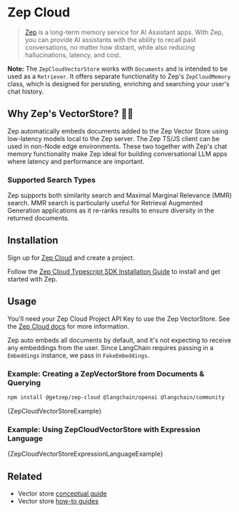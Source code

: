 # Zep Cloud

> [Zep](https://www.getzep.com) is a long-term memory service for AI Assistant apps.
> With Zep, you can provide AI assistants with the ability to recall past conversations, no matter how distant,
> while also reducing hallucinations, latency, and cost.


**Note:** The `ZepCloudVectorStore` works with `Documents` and is intended to be used as a `Retriever`.
It offers separate functionality to Zep's `ZepCloudMemory` class, which is designed for persisting, enriching
and searching your user's chat history.

## Why Zep's VectorStore? 🤖🚀

Zep automatically embeds documents added to the Zep Vector Store using low-latency models local to the Zep server.
The Zep TS/JS client can be used in non-Node edge environments. These two together with Zep's chat memory functionality
make Zep ideal for building conversational LLM apps where latency and performance are important.

### Supported Search Types

Zep supports both similarity search and Maximal Marginal Relevance (MMR) search. MMR search is particularly useful
for Retrieval Augmented Generation applications as it re-ranks results to ensure diversity in the returned documents.

## Installation

Sign up for [Zep Cloud](https://app.getzep.com/) and create a project.

Follow the [Zep Cloud Typescript SDK Installation Guide](https://help.getzep.com/sdks) to install and get started with Zep.

## Usage

You'll need your Zep Cloud Project API Key to use the Zep VectorStore. See the [Zep Cloud docs](https://help.getzep.com/projects) for more information.

Zep auto embeds all documents by default, and it's not expecting to receive any embeddings from the user.
Since LangChain requires passing in a `Embeddings` instance, we pass in `FakeEmbeddings`.


<IntegrationInstallTooltip></IntegrationInstallTooltip>

### Example: Creating a ZepVectorStore from Documents & Querying

```bash npm2yarn
npm install @getzep/zep-cloud @langchain/openai @langchain/community
```


<CodeBlock language="typescript">{ZepCloudVectorStoreExample}</CodeBlock>

### Example: Using ZepCloudVectorStore with Expression Language


<CodeBlock language="typescript">
  {ZepCloudVectorStoreExpressionLanguageExample}
</CodeBlock>

## Related

- Vector store [conceptual guide](/docs/concepts/#vectorstores)
- Vector store [how-to guides](/docs/how_to/#vectorstores)
